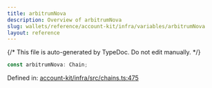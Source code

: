 ```yaml
---
title: arbitrumNova
description: Overview of arbitrumNova
slug: wallets/reference/account-kit/infra/variables/arbitrumNova
layout: reference
---
```


{/* This file is auto-generated by TypeDoc. Do not edit manually. */}

```ts
const arbitrumNova: Chain;
```

Defined in: [account-kit/infra/src/chains.ts:475](https://github.com/alchemyplatform/aa-sdk/blob/c1a84188d03473acac2fdb49fb7cd7fdba73169b/account-kit/infra/src/chains.ts#L475)
